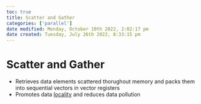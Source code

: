 ```yaml
---
toc: true
title: Scatter and Gather
categories: ['parallel']
date modified: Monday, October 10th 2022, 2:02:17 pm
date created: Tuesday, July 26th 2022, 8:33:15 pm
---
```


# Scatter and Gather
- Retrieves data elements scattered thorughout memory and packs them into sequential vectors in vector registers
- Promotes data [locality](Locality.qmd) and reduces data pollution



